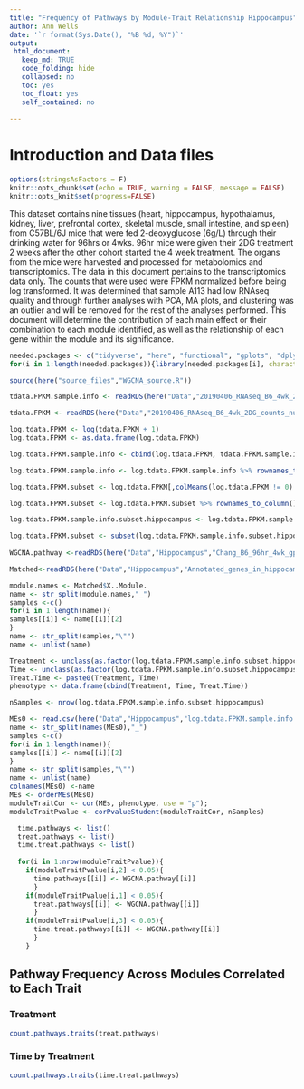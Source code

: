 ```yaml
---
title: "Frequency of Pathways by Module-Trait Relationship Hippocampus"
author: Ann Wells
date: '`r format(Sys.Date(), "%B %d, %Y")`'
output:
 html_document:
   keep_md: TRUE
   code_folding: hide
   collapsed: no
   toc: yes
   toc_float: yes
   self_contained: no
   
---
```

<link rel="stylesheet" type="text/css" href="https://cdn.datatables.net/1.10.5/css/jquery.dataTables.min.css">
<script src="https://code.jquery.com/jquery-2.1.2.min.js"></script>
<script src="https://cdn.datatables.net/1.10.5/js/jquery.dataTables.min.js"></script>

<script type="text/javascript">
         $(document).ready(function() {
             $("table").DataTable();
         } );
</script>

# Introduction and Data files

```r
options(stringsAsFactors = F)
knitr::opts_chunk$set(echo = TRUE, warning = FALSE, message = FALSE)
knitr::opts_knit$set(progress=FALSE)
```

This dataset contains nine tissues (heart, hippocampus, hypothalamus, kidney, liver, prefrontal cortex, skeletal muscle, small intestine, and spleen) from C57BL/6J mice that were fed 2-deoxyglucose (6g/L) through their drinking water for 96hrs or 4wks. 96hr mice were given their 2DG treatment 2 weeks after the other cohort started the 4 week treatment. The organs from the mice were harvested and processed for metabolomics and transcriptomics. The data in this document pertains to the transcriptomics data only. The counts that were used were FPKM normalized before being log transformed. It was determined that sample A113 had low RNAseq quality and through further analyses with PCA, MA plots, and clustering was an outlier and will be removed for the rest of the analyses performed. This document will determine the contribution of each main effect or their combination to each module identified, as well as the relationship of each gene within the module and its significance.

```r
needed.packages <- c("tidyverse", "here", "functional", "gplots", "dplyr", "GeneOverlap", "R.utils", "reshape2","magrittr","data.table", "RColorBrewer","preprocessCore", "ARTool","emmeans", "phia", "gProfileR", "WGCNA","plotly", "pheatmap","downloadthis")
for(i in 1:length(needed.packages)){library(needed.packages[i], character.only = TRUE)}

source(here("source_files","WGCNA_source.R"))
```

```r
tdata.FPKM.sample.info <- readRDS(here("Data","20190406_RNAseq_B6_4wk_2DG_counts_phenotypes.RData"))

tdata.FPKM <- readRDS(here("Data","20190406_RNAseq_B6_4wk_2DG_counts_numeric.RData"))

log.tdata.FPKM <- log(tdata.FPKM + 1)
log.tdata.FPKM <- as.data.frame(log.tdata.FPKM)

log.tdata.FPKM.sample.info <- cbind(log.tdata.FPKM, tdata.FPKM.sample.info[,27238:27240])

log.tdata.FPKM.sample.info <- log.tdata.FPKM.sample.info %>% rownames_to_column() %>% filter(rowname != "A113") %>% column_to_rownames()

log.tdata.FPKM.subset <- log.tdata.FPKM[,colMeans(log.tdata.FPKM != 0) > 0.5] 

log.tdata.FPKM.subset <- log.tdata.FPKM.subset %>% rownames_to_column() %>% filter(rowname != "A113") %>% column_to_rownames()

log.tdata.FPKM.sample.info.subset.hippocampus <- log.tdata.FPKM.sample.info %>% rownames_to_column() %>% filter(Tissue == "Hippocampus") %>% column_to_rownames()

log.tdata.FPKM.subset <- subset(log.tdata.FPKM.sample.info.subset.hippocampus, select = -c(Time,Treatment,Tissue))
  
WGCNA.pathway <-readRDS(here("Data","Hippocampus","Chang_B6_96hr_4wk_gprofiler_pathway_annotation_list_hippocampus_WGCNA.RData"))

Matched<-readRDS(here("Data","Hippocampus","Annotated_genes_in_hippocampus_WGCNA_Chang_B6_96hr_4wk.RData"))
```

```r
module.names <- Matched$X..Module.
name <- str_split(module.names,"_")
samples <-c()
for(i in 1:length(name)){
samples[[i]] <- name[[i]][2]
}  
name <- str_split(samples,"\"")
name <- unlist(name)

Treatment <- unclass(as.factor(log.tdata.FPKM.sample.info.subset.hippocampus[,27238]))
Time <- unclass(as.factor(log.tdata.FPKM.sample.info.subset.hippocampus[,27237]))
Treat.Time <- paste0(Treatment, Time)
phenotype <- data.frame(cbind(Treatment, Time, Treat.Time))

nSamples <- nrow(log.tdata.FPKM.sample.info.subset.hippocampus)

MEs0 <- read.csv(here("Data","Hippocampus","log.tdata.FPKM.sample.info.subset.hippocampus.WGCNA.module.eigens.csv"),header = T, row.names = 1)
name <- str_split(names(MEs0),"_")
samples <-c()
for(i in 1:length(name)){
samples[[i]] <- name[[i]][2]
}  
name <- str_split(samples,"\"")
name <- unlist(name)
colnames(MEs0) <-name
MEs <- orderMEs(MEs0)
moduleTraitCor <- cor(MEs, phenotype, use = "p");
moduleTraitPvalue <- corPvalueStudent(moduleTraitCor, nSamples)
```

```r
  time.pathways <- list()
  treat.pathways <- list()
  time.treat.pathways <- list()
  
  for(i in 1:nrow(moduleTraitPvalue)){
    if(moduleTraitPvalue[i,2] < 0.05){
      time.pathways[[i]] <- WGCNA.pathway[[i]]
      }
    if(moduleTraitPvalue[i,1] < 0.05){
      treat.pathways[[i]] <- WGCNA.pathway[[i]]
      }
    if(moduleTraitPvalue[i,3] < 0.05){
      time.treat.pathways[[i]] <- WGCNA.pathway[[i]]  
      }
    }
```

## Pathway Frequency Across Modules Correlated to Each Trait {.tabset .tabset-fade .tabset-pills}

### Treatment
```r
count.pathways.traits(treat.pathways)
```

### Time by Treatment
```r
count.pathways.traits(time.treat.pathways)
```
